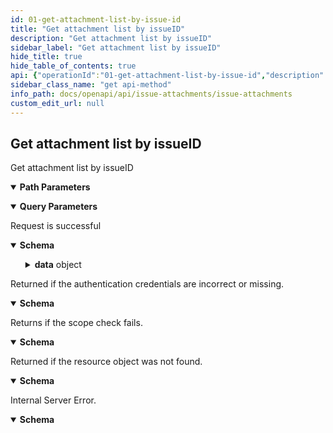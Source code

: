 ```yaml
---
id: 01-get-attachment-list-by-issue-id
title: "Get attachment list by issueID"
description: "Get attachment list by issueID"
sidebar_label: "Get attachment list by issueID"
hide_title: true
hide_table_of_contents: true
api: {"operationId":"01-get-attachment-list-by-issue-id","description":"Get attachment list by issueID","security":[{"oauth2":["read:project:issue-attachment"]}],"parameters":[{"name":"teamID","in":"query","description":"The team ID","required":true,"schema":{"type":"string"}},{"name":"issueID","in":"path","description":"The issue ID","required":true,"schema":{"type":"string"}},{"name":"fileCreatedTimeSince","in":"query","description":"The start of attachment created time","schema":{"type":"integer"}},{"name":"fileCreatedTimeMax","in":"query","description":"The end of attachment created time","schema":{"type":"integer"}},{"name":"limit","in":"query","description":"The number of test case libraries returned by this request.","schema":{"type":"integer"}},{"name":"cursor","in":"query","description":"The starting location of this request.","schema":{"type":"string"}}],"responses":{"200":{"description":"Request is successful","content":{"application/json":{"schema":{"description":"The response of list issue attachment","type":"object","properties":{"data":{"type":"object","properties":{"list":{"type":"array","items":{"description":"The issue attachment","type":"object","properties":{"id":{"type":"string","description":"The file ID"},"name":{"type":"string","description":"The name of file"},"createTime":{"type":"integer","description":"The time when file is uploaded"},"creator":{"type":"object","properties":{"id":{"type":"string","description":"The ID of people who uploaded file"},"name":{"type":"string","description":"The name of people who uploaded file"}}},"hash":{"type":"string","description":"The hash of file"},"mime":{"type":"string","description":"The mime of file"},"sizeByte":{"type":"integer","description":"The size of file with byte"},"description":{"type":"string","description":"The description of file"}},"title":"IssueAttachment"}},"pageInfo":{"type":"object","description":"Page information.","properties":{"count":{"type":"integer","description":"The number returned this time."},"endCursor":{"type":"string","description":"The last cursor on this page is generally used to turn pages."},"hasNextPage":{"type":"boolean","description":"Is there a next page."},"startCursor":{"type":"string","description":"The first cursor on this page is generally used to turn pages."},"totalCount":{"type":"integer","description":"The total number of items available in the entire collection, including those that are  returned in the current response."}}}}},"result":{"type":"string","description":"The result of this request."},"errorCode":{"type":"string","description":"The error code of this request."},"errorMsg":{"type":"string","description":"Error message for this request."}},"title":"ListIssueAttachmentResponse"}}}},"401":{"description":"Returned if the authentication credentials are incorrect or missing.","content":{"application/json":{"schema":{"description":"Access token is invalid","type":"object","properties":{"result":{"type":"string","description":"The result of this request."},"errorCode":{"type":"string","description":"The error code of this request."},"errorMsg":{"type":"string","description":"Error message for this request."}},"example":{"result":"FAIL","errorCode":"Unauthorized","errorMsg":"Access token is invalid"},"title":"BadResponse401"}}}},"403":{"description":"Returns if the scope check fails.","content":{"application/json":{"schema":{"description":"Scope is invalid","type":"object","properties":{"result":{"type":"string","description":"The result of this request."},"errorCode":{"type":"string","description":"The error code of this request."},"errorMsg":{"type":"string","description":"Error message for this request."}},"example":{"result":"FAIL","errorCode":"Forbidden","errorMsg":"Scope is invalid"},"title":"BadResponse403"}}}},"404":{"description":"Returned if the resource object was not found.","content":{"application/json":{"schema":{"description":"Not Found","type":"object","properties":{"result":{"type":"string","description":"The result of this request."},"errorCode":{"type":"string","description":"The error code of this request."},"errorMsg":{"type":"string","description":"Error message for this request."}},"example":{"result":"FAIL","errorCode":"NotFound","errorMsg":"Not Found"},"title":"BadResponse404"}}}},"500":{"description":"Internal Server Error.","content":{"application/json":{"schema":{"description":"Internal Server Error","type":"object","properties":{"result":{"type":"string","description":"The result of this request."},"errorCode":{"type":"string","description":"The error code of this request."},"errorMsg":{"type":"string","description":"Error message for this request."}},"example":{"result":"FAIL","errorCode":"Internal Server Error","errorMsg":"Internal Server Error"},"title":"BadResponse500"}}}}},"method":"get","path":"/project/issues/{issueID}/attachments","servers":[{"url":"https://your-domain/rest/api/v1"},{"url":"http://your-domain/rest/api/v1"}],"securitySchemes":{"oauth2":{"type":"oauth2","flows":{"authorizationCode":{"authorizationUrl":"https://your-domain/oauth2/authorize","tokenUrl":"https://your-domain/oauth2/token","scopes":{"read:project:issue-attachment":"Access issue attachment information","write:project:issue-attachment":"Add, edit, delete issue attachment"}}}}},"info":{"title":"Issue attachments","version":"1.0","description":"This resource represents issue attachments. Use it to get, create, update, and delete issue attachments.\n"},"postman":{"name":"Get attachment list by issueID","description":{"content":"Get attachment list by issueID","type":"text/plain"},"url":{"path":["project","issues",":issueID","attachments"],"host":["{{baseUrl}}"],"query":[{"disabled":false,"description":{"content":"(Required) The team ID","type":"text/plain"},"key":"teamID","value":""},{"disabled":false,"description":{"content":"The start of attachment created time","type":"text/plain"},"key":"fileCreatedTimeSince","value":""},{"disabled":false,"description":{"content":"The end of attachment created time","type":"text/plain"},"key":"fileCreatedTimeMax","value":""},{"disabled":false,"description":{"content":"The number of test case libraries returned by this request.","type":"text/plain"},"key":"limit","value":""},{"disabled":false,"description":{"content":"The starting location of this request.","type":"text/plain"},"key":"cursor","value":""}],"variable":[{"disabled":false,"description":{"content":"(Required) The issue ID","type":"text/plain"},"type":"any","value":"","key":"issueID"}]},"header":[{"key":"Accept","value":"application/json"}],"method":"GET","auth":{"type":"oauth2","oauth2":[]}}}
sidebar_class_name: "get api-method"
info_path: docs/openapi/api/issue-attachments/issue-attachments
custom_edit_url: null
---
```



## Get attachment list by issueID



Get attachment list by issueID

<details style={{"marginBottom":"1rem"}} data-collapsed={false} open={true}><summary style={{}}><strong>Path Parameters</strong></summary><div><ul><ParamsItem className={"paramsItem"} param={{"name":"issueID","in":"path","description":"The issue ID","required":true,"schema":{"type":"string"}}}></ParamsItem></ul></div></details><details style={{"marginBottom":"1rem"}} data-collapsed={false} open={true}><summary style={{}}><strong>Query Parameters</strong></summary><div><ul><ParamsItem className={"paramsItem"} param={{"name":"teamID","in":"query","description":"The team ID","required":true,"schema":{"type":"string"}}}></ParamsItem><ParamsItem className={"paramsItem"} param={{"name":"fileCreatedTimeSince","in":"query","description":"The start of attachment created time","schema":{"type":"integer"}}}></ParamsItem><ParamsItem className={"paramsItem"} param={{"name":"fileCreatedTimeMax","in":"query","description":"The end of attachment created time","schema":{"type":"integer"}}}></ParamsItem><ParamsItem className={"paramsItem"} param={{"name":"limit","in":"query","description":"The number of test case libraries returned by this request.","schema":{"type":"integer"}}}></ParamsItem><ParamsItem className={"paramsItem"} param={{"name":"cursor","in":"query","description":"The starting location of this request.","schema":{"type":"string"}}}></ParamsItem></ul></div></details><div><ApiTabs><TabItem label={"200"} value={"200"}><div>

Request is successful

</div><div><MimeTabs schemaType={"response"}><TabItem label={"application/json"} value={"application/json"}><SchemaTabs><TabItem label={"Schema"} value={"Schema"}><details style={{}} data-collapsed={false} open={true}><summary style={{"textAlign":"left"}}><strong>Schema</strong></summary><div style={{"textAlign":"left","marginLeft":"1rem"}}></div><ul style={{"marginLeft":"1rem"}}><SchemaItem collapsible={true} className={"schemaItem"}><details style={{}}><summary style={{}}><strong>data</strong><span style={{"opacity":"0.6"}}> object</span></summary><div style={{"marginLeft":"1rem"}}><SchemaItem collapsible={true} className={"schemaItem"}><details style={{}}><summary style={{}}><strong>list</strong><span style={{"opacity":"0.6"}}> object[]</span></summary><div style={{"marginLeft":"1rem"}}><li><div style={{"fontSize":"var(--ifm-code-font-size)","opacity":"0.6","marginLeft":"-.5rem","paddingBottom":".5rem"}}>Array [</div></li><SchemaItem collapsible={false} name={"id"} required={false} schemaName={"string"} qualifierMessage={undefined} schema={{"type":"string","description":"The file ID"}}></SchemaItem><SchemaItem collapsible={false} name={"name"} required={false} schemaName={"string"} qualifierMessage={undefined} schema={{"type":"string","description":"The name of file"}}></SchemaItem><SchemaItem collapsible={false} name={"createTime"} required={false} schemaName={"integer"} qualifierMessage={undefined} schema={{"type":"integer","description":"The time when file is uploaded"}}></SchemaItem><SchemaItem collapsible={true} className={"schemaItem"}><details style={{}}><summary style={{}}><strong>creator</strong><span style={{"opacity":"0.6"}}> object</span></summary><div style={{"marginLeft":"1rem"}}><SchemaItem collapsible={false} name={"id"} required={false} schemaName={"string"} qualifierMessage={undefined} schema={{"type":"string","description":"The ID of people who uploaded file"}}></SchemaItem><SchemaItem collapsible={false} name={"name"} required={false} schemaName={"string"} qualifierMessage={undefined} schema={{"type":"string","description":"The name of people who uploaded file"}}></SchemaItem></div></details></SchemaItem><SchemaItem collapsible={false} name={"hash"} required={false} schemaName={"string"} qualifierMessage={undefined} schema={{"type":"string","description":"The hash of file"}}></SchemaItem><SchemaItem collapsible={false} name={"mime"} required={false} schemaName={"string"} qualifierMessage={undefined} schema={{"type":"string","description":"The mime of file"}}></SchemaItem><SchemaItem collapsible={false} name={"sizeByte"} required={false} schemaName={"integer"} qualifierMessage={undefined} schema={{"type":"integer","description":"The size of file with byte"}}></SchemaItem><SchemaItem collapsible={false} name={"description"} required={false} schemaName={"string"} qualifierMessage={undefined} schema={{"type":"string","description":"The description of file"}}></SchemaItem><li><div style={{"fontSize":"var(--ifm-code-font-size)","opacity":"0.6","marginLeft":"-.5rem"}}>]</div></li></div></details></SchemaItem><SchemaItem collapsible={true} className={"schemaItem"}><details style={{}}><summary style={{}}><strong>pageInfo</strong><span style={{"opacity":"0.6"}}> object</span></summary><div style={{"marginLeft":"1rem"}}><div style={{"marginTop":".5rem","marginBottom":".5rem"}}>

Page information.

</div><SchemaItem collapsible={false} name={"count"} required={false} schemaName={"integer"} qualifierMessage={undefined} schema={{"type":"integer","description":"The number returned this time."}}></SchemaItem><SchemaItem collapsible={false} name={"endCursor"} required={false} schemaName={"string"} qualifierMessage={undefined} schema={{"type":"string","description":"The last cursor on this page is generally used to turn pages."}}></SchemaItem><SchemaItem collapsible={false} name={"hasNextPage"} required={false} schemaName={"boolean"} qualifierMessage={undefined} schema={{"type":"boolean","description":"Is there a next page."}}></SchemaItem><SchemaItem collapsible={false} name={"startCursor"} required={false} schemaName={"string"} qualifierMessage={undefined} schema={{"type":"string","description":"The first cursor on this page is generally used to turn pages."}}></SchemaItem><SchemaItem collapsible={false} name={"totalCount"} required={false} schemaName={"integer"} qualifierMessage={undefined} schema={{"type":"integer","description":"The total number of items available in the entire collection, including those that are  returned in the current response."}}></SchemaItem></div></details></SchemaItem></div></details></SchemaItem><SchemaItem collapsible={false} name={"result"} required={false} schemaName={"string"} qualifierMessage={undefined} schema={{"type":"string","description":"The result of this request."}}></SchemaItem><SchemaItem collapsible={false} name={"errorCode"} required={false} schemaName={"string"} qualifierMessage={undefined} schema={{"type":"string","description":"The error code of this request."}}></SchemaItem><SchemaItem collapsible={false} name={"errorMsg"} required={false} schemaName={"string"} qualifierMessage={undefined} schema={{"type":"string","description":"Error message for this request."}}></SchemaItem></ul></details></TabItem><TabItem label={"Example (from schema)"} value={"Example (from schema)"}><ResponseSamples responseExample={"{\n  \"data\": {\n    \"list\": [\n      {\n        \"id\": \"string\",\n        \"name\": \"string\",\n        \"createTime\": 0,\n        \"creator\": {\n          \"id\": \"string\",\n          \"name\": \"string\"\n        },\n        \"hash\": \"string\",\n        \"mime\": \"string\",\n        \"sizeByte\": 0,\n        \"description\": \"string\"\n      }\n    ],\n    \"pageInfo\": {\n      \"count\": 0,\n      \"endCursor\": \"string\",\n      \"hasNextPage\": true,\n      \"startCursor\": \"string\",\n      \"totalCount\": 0\n    }\n  },\n  \"result\": \"string\",\n  \"errorCode\": \"string\",\n  \"errorMsg\": \"string\"\n}"} language={"json"}></ResponseSamples></TabItem></SchemaTabs></TabItem></MimeTabs></div></TabItem><TabItem label={"401"} value={"401"}><div>

Returned if the authentication credentials are incorrect or missing.

</div><div><MimeTabs schemaType={"response"}><TabItem label={"application/json"} value={"application/json"}><SchemaTabs><TabItem label={"Schema"} value={"Schema"}><details style={{}} data-collapsed={false} open={true}><summary style={{"textAlign":"left"}}><strong>Schema</strong></summary><div style={{"textAlign":"left","marginLeft":"1rem"}}></div><ul style={{"marginLeft":"1rem"}}><SchemaItem collapsible={false} name={"result"} required={false} schemaName={"string"} qualifierMessage={undefined} schema={{"type":"string","description":"The result of this request."}}></SchemaItem><SchemaItem collapsible={false} name={"errorCode"} required={false} schemaName={"string"} qualifierMessage={undefined} schema={{"type":"string","description":"The error code of this request."}}></SchemaItem><SchemaItem collapsible={false} name={"errorMsg"} required={false} schemaName={"string"} qualifierMessage={undefined} schema={{"type":"string","description":"Error message for this request."}}></SchemaItem></ul></details></TabItem><TabItem label={"Example (from schema)"} value={"Example (from schema)"}><ResponseSamples responseExample={"{\n  \"result\": \"FAIL\",\n  \"errorCode\": \"Unauthorized\",\n  \"errorMsg\": \"Access token is invalid\"\n}"} language={"json"}></ResponseSamples></TabItem></SchemaTabs></TabItem></MimeTabs></div></TabItem><TabItem label={"403"} value={"403"}><div>

Returns if the scope check fails.

</div><div><MimeTabs schemaType={"response"}><TabItem label={"application/json"} value={"application/json"}><SchemaTabs><TabItem label={"Schema"} value={"Schema"}><details style={{}} data-collapsed={false} open={true}><summary style={{"textAlign":"left"}}><strong>Schema</strong></summary><div style={{"textAlign":"left","marginLeft":"1rem"}}></div><ul style={{"marginLeft":"1rem"}}><SchemaItem collapsible={false} name={"result"} required={false} schemaName={"string"} qualifierMessage={undefined} schema={{"type":"string","description":"The result of this request."}}></SchemaItem><SchemaItem collapsible={false} name={"errorCode"} required={false} schemaName={"string"} qualifierMessage={undefined} schema={{"type":"string","description":"The error code of this request."}}></SchemaItem><SchemaItem collapsible={false} name={"errorMsg"} required={false} schemaName={"string"} qualifierMessage={undefined} schema={{"type":"string","description":"Error message for this request."}}></SchemaItem></ul></details></TabItem><TabItem label={"Example (from schema)"} value={"Example (from schema)"}><ResponseSamples responseExample={"{\n  \"result\": \"FAIL\",\n  \"errorCode\": \"Forbidden\",\n  \"errorMsg\": \"Scope is invalid\"\n}"} language={"json"}></ResponseSamples></TabItem></SchemaTabs></TabItem></MimeTabs></div></TabItem><TabItem label={"404"} value={"404"}><div>

Returned if the resource object was not found.

</div><div><MimeTabs schemaType={"response"}><TabItem label={"application/json"} value={"application/json"}><SchemaTabs><TabItem label={"Schema"} value={"Schema"}><details style={{}} data-collapsed={false} open={true}><summary style={{"textAlign":"left"}}><strong>Schema</strong></summary><div style={{"textAlign":"left","marginLeft":"1rem"}}></div><ul style={{"marginLeft":"1rem"}}><SchemaItem collapsible={false} name={"result"} required={false} schemaName={"string"} qualifierMessage={undefined} schema={{"type":"string","description":"The result of this request."}}></SchemaItem><SchemaItem collapsible={false} name={"errorCode"} required={false} schemaName={"string"} qualifierMessage={undefined} schema={{"type":"string","description":"The error code of this request."}}></SchemaItem><SchemaItem collapsible={false} name={"errorMsg"} required={false} schemaName={"string"} qualifierMessage={undefined} schema={{"type":"string","description":"Error message for this request."}}></SchemaItem></ul></details></TabItem><TabItem label={"Example (from schema)"} value={"Example (from schema)"}><ResponseSamples responseExample={"{\n  \"result\": \"FAIL\",\n  \"errorCode\": \"NotFound\",\n  \"errorMsg\": \"Not Found\"\n}"} language={"json"}></ResponseSamples></TabItem></SchemaTabs></TabItem></MimeTabs></div></TabItem><TabItem label={"500"} value={"500"}><div>

Internal Server Error.

</div><div><MimeTabs schemaType={"response"}><TabItem label={"application/json"} value={"application/json"}><SchemaTabs><TabItem label={"Schema"} value={"Schema"}><details style={{}} data-collapsed={false} open={true}><summary style={{"textAlign":"left"}}><strong>Schema</strong></summary><div style={{"textAlign":"left","marginLeft":"1rem"}}></div><ul style={{"marginLeft":"1rem"}}><SchemaItem collapsible={false} name={"result"} required={false} schemaName={"string"} qualifierMessage={undefined} schema={{"type":"string","description":"The result of this request."}}></SchemaItem><SchemaItem collapsible={false} name={"errorCode"} required={false} schemaName={"string"} qualifierMessage={undefined} schema={{"type":"string","description":"The error code of this request."}}></SchemaItem><SchemaItem collapsible={false} name={"errorMsg"} required={false} schemaName={"string"} qualifierMessage={undefined} schema={{"type":"string","description":"Error message for this request."}}></SchemaItem></ul></details></TabItem><TabItem label={"Example (from schema)"} value={"Example (from schema)"}><ResponseSamples responseExample={"{\n  \"result\": \"FAIL\",\n  \"errorCode\": \"Internal Server Error\",\n  \"errorMsg\": \"Internal Server Error\"\n}"} language={"json"}></ResponseSamples></TabItem></SchemaTabs></TabItem></MimeTabs></div></TabItem></ApiTabs></div>